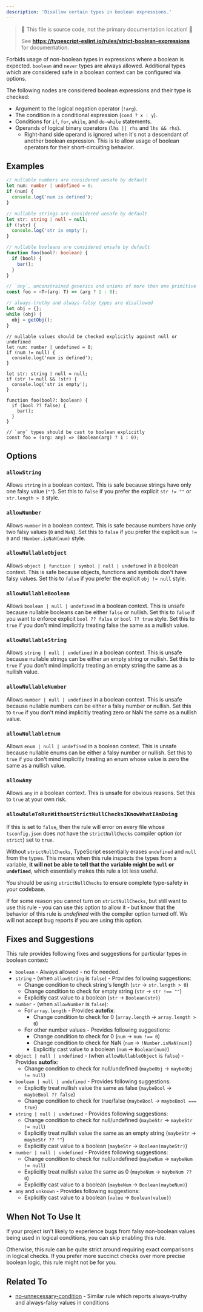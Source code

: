 ---
description: 'Disallow certain types in boolean expressions.'
---


> 🛑 This file is source code, not the primary documentation location! 🛑
>
> See **https://typescript-eslint.io/rules/strict-boolean-expressions** for documentation.

Forbids usage of non-boolean types in expressions where a boolean is expected.
`boolean` and `never` types are always allowed.
Additional types which are considered safe in a boolean context can be configured via options.

The following nodes are considered boolean expressions and their type is checked:

- Argument to the logical negation operator (`!arg`).
- The condition in a conditional expression (`cond ? x : y`).
- Conditions for `if`, `for`, `while`, and `do-while` statements.
- Operands of logical binary operators (`lhs || rhs` and `lhs && rhs`).
  - Right-hand side operand is ignored when it's not a descendant of another boolean expression.
    This is to allow usage of boolean operators for their short-circuiting behavior.

## Examples

<Tabs>
<TabItem value="❌ Incorrect">

```ts
// nullable numbers are considered unsafe by default
let num: number | undefined = 0;
if (num) {
  console.log('num is defined');
}

// nullable strings are considered unsafe by default
let str: string | null = null;
if (!str) {
  console.log('str is empty');
}

// nullable booleans are considered unsafe by default
function foo(bool?: boolean) {
  if (bool) {
    bar();
  }
}

// `any`, unconstrained generics and unions of more than one primitive type are disallowed
const foo = <T>(arg: T) => (arg ? 1 : 0);

// always-truthy and always-falsy types are disallowed
let obj = {};
while (obj) {
  obj = getObj();
}
```

</TabItem>
<TabItem value="✅ Correct">

```tsx
// nullable values should be checked explicitly against null or undefined
let num: number | undefined = 0;
if (num != null) {
  console.log('num is defined');
}

let str: string | null = null;
if (str != null && !str) {
  console.log('str is empty');
}

function foo(bool?: boolean) {
  if (bool ?? false) {
    bar();
  }
}

// `any` types should be cast to boolean explicitly
const foo = (arg: any) => (Boolean(arg) ? 1 : 0);
```

</TabItem>
</Tabs>

## Options

### `allowString`

Allows `string` in a boolean context.
This is safe because strings have only one falsy value (`""`).
Set this to `false` if you prefer the explicit `str != ""` or `str.length > 0` style.

### `allowNumber`

Allows `number` in a boolean context.
This is safe because numbers have only two falsy values (`0` and `NaN`).
Set this to `false` if you prefer the explicit `num != 0` and `!Number.isNaN(num)` style.

### `allowNullableObject`

Allows `object | function | symbol | null | undefined` in a boolean context.
This is safe because objects, functions and symbols don't have falsy values.
Set this to `false` if you prefer the explicit `obj != null` style.

### `allowNullableBoolean`

Allows `boolean | null | undefined` in a boolean context.
This is unsafe because nullable booleans can be either `false` or nullish.
Set this to `false` if you want to enforce explicit `bool ?? false` or `bool ?? true` style.
Set this to `true` if you don't mind implicitly treating false the same as a nullish value.

### `allowNullableString`

Allows `string | null | undefined` in a boolean context.
This is unsafe because nullable strings can be either an empty string or nullish.
Set this to `true` if you don't mind implicitly treating an empty string the same as a nullish value.

### `allowNullableNumber`

Allows `number | null | undefined` in a boolean context.
This is unsafe because nullable numbers can be either a falsy number or nullish.
Set this to `true` if you don't mind implicitly treating zero or NaN the same as a nullish value.

### `allowNullableEnum`

Allows `enum | null | undefined` in a boolean context.
This is unsafe because nullable enums can be either a falsy number or nullish.
Set this to `true` if you don't mind implicitly treating an enum whose value is zero the same as a nullish value.

### `allowAny`

Allows `any` in a boolean context.
This is unsafe for obvious reasons.
Set this to `true` at your own risk.

### `allowRuleToRunWithoutStrictNullChecksIKnowWhatIAmDoing`

If this is set to `false`, then the rule will error on every file whose `tsconfig.json` does _not_ have the `strictNullChecks` compiler option (or `strict`) set to `true`.

Without `strictNullChecks`, TypeScript essentially erases `undefined` and `null` from the types. This means when this rule inspects the types from a variable, **it will not be able to tell that the variable might be `null` or `undefined`**, which essentially makes this rule a lot less useful.

You should be using `strictNullChecks` to ensure complete type-safety in your codebase.

If for some reason you cannot turn on `strictNullChecks`, but still want to use this rule - you can use this option to allow it - but know that the behavior of this rule is _undefined_ with the compiler option turned off. We will not accept bug reports if you are using this option.

## Fixes and Suggestions

This rule provides following fixes and suggestions for particular types in boolean context:

- `boolean` - Always allowed - no fix needed.
- `string` - (when `allowString` is `false`) - Provides following suggestions:
  - Change condition to check string's length (`str` → `str.length > 0`)
  - Change condition to check for empty string (`str` → `str !== ""`)
  - Explicitly cast value to a boolean (`str` → `Boolean(str)`)
- `number` - (when `allowNumber` is `false`):
  - For `array.length` - Provides **autofix**:
    - Change condition to check for 0 (`array.length` → `array.length > 0`)
  - For other number values - Provides following suggestions:
    - Change condition to check for 0 (`num` → `num !== 0`)
    - Change condition to check for NaN (`num` → `!Number.isNaN(num)`)
    - Explicitly cast value to a boolean (`num` → `Boolean(num)`)
- `object | null | undefined` - (when `allowNullableObject` is `false`) - Provides **autofix**:
  - Change condition to check for null/undefined (`maybeObj` → `maybeObj != null`)
- `boolean | null | undefined` - Provides following suggestions:
  - Explicitly treat nullish value the same as false (`maybeBool` → `maybeBool ?? false`)
  - Change condition to check for true/false (`maybeBool` → `maybeBool === true`)
- `string | null | undefined` - Provides following suggestions:
  - Change condition to check for null/undefined (`maybeStr` → `maybeStr != null`)
  - Explicitly treat nullish value the same as an empty string (`maybeStr` → `maybeStr ?? ""`)
  - Explicitly cast value to a boolean (`maybeStr` → `Boolean(maybeStr)`)
- `number | null | undefined` - Provides following suggestions:
  - Change condition to check for null/undefined (`maybeNum` → `maybeNum != null`)
  - Explicitly treat nullish value the same as 0 (`maybeNum` → `maybeNum ?? 0`)
  - Explicitly cast value to a boolean (`maybeNum` → `Boolean(maybeNum)`)
- `any` and `unknown` - Provides following suggestions:
  - Explicitly cast value to a boolean (`value` → `Boolean(value)`)

## When Not To Use It

If your project isn't likely to experience bugs from falsy non-boolean values being used in logical conditions, you can skip enabling this rule.

Otherwise, this rule can be quite strict around requiring exact comparisons in logical checks.
If you prefer more succinct checks over more precise boolean logic, this rule might not be for you.

## Related To

- [no-unnecessary-condition](./no-unnecessary-condition.mdx) - Similar rule which reports always-truthy and always-falsy values in conditions
